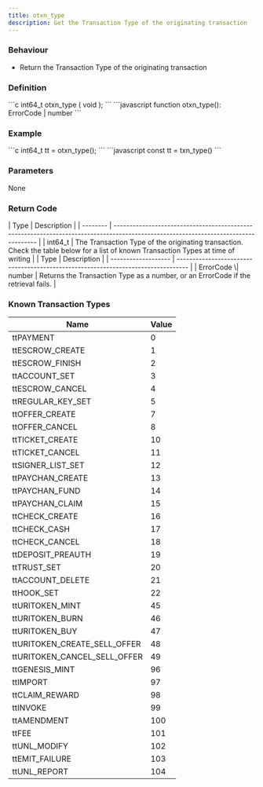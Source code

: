 ```yaml
---
title: otxn_type
description: Get the Transaction Type of the originating transaction
---
```


### Behaviour

* Return the Transaction Type of the originating transaction

### Definition

<Tabs>
<TabItem label="C">
```c
int64_t otxn_type (
    void
);
```


</TabItem>

<TabItem label="JavaScript">
```javascript
function otxn_type(): ErrorCode | number
```
</TabItem>
</Tabs>



### Example

<Tabs>
<TabItem label="C">
```c
int64_t tt = 
  otxn_type();
```
</TabItem>

<TabItem label="JavaScript">
```javascript
const tt = txn_type()
```
</TabItem>
</Tabs>

### Parameters

None

### Return Code

<Tabs>
<TabItem label="C">
| Type     | Description                                                                                                                         |
| -------- | ----------------------------------------------------------------------------------------------------------------------------------- |
| int64_t | The Transaction Type of the originating transaction. Check the table below for a list of known Transaction Types at time of writing |
</TabItem>

<TabItem label="JavaScript">
| Type                | Description                                                                       |
| ------------------- | --------------------------------------------------------------------------------- |
| ErrorCode \| number | Returns the Transaction Type as a number, or an ErrorCode if the retrieval fails. |
</TabItem>
</Tabs>



### Known Transaction Types

| Name                            | Value |
| ------------------------------- | ----- |
| ttPAYMENT                       | 0     |
| ttESCROW_CREATE                | 1     |
| ttESCROW_FINISH                | 2     |
| ttACCOUNT_SET                  | 3     |
| ttESCROW_CANCEL                | 4     |
| ttREGULAR_KEY_SET             | 5     |
| ttOFFER_CREATE                 | 7     |
| ttOFFER_CANCEL                 | 8     |
| ttTICKET_CREATE                | 10    |
| ttTICKET_CANCEL                | 11    |
| ttSIGNER_LIST_SET             | 12    |
| ttPAYCHAN_CREATE               | 13    |
| ttPAYCHAN_FUND                 | 14    |
| ttPAYCHAN_CLAIM                | 15    |
| ttCHECK_CREATE                 | 16    |
| ttCHECK_CASH                   | 17    |
| ttCHECK_CANCEL                 | 18    |
| ttDEPOSIT_PREAUTH              | 19    |
| ttTRUST_SET                    | 20    |
| ttACCOUNT_DELETE               | 21    |
| ttHOOK_SET                     | 22    |
| ttURITOKEN_MINT                | 45    |
| ttURITOKEN_BURN                | 46    |
| ttURITOKEN_BUY                 | 47    |
| ttURITOKEN_CREATE_SELL_OFFER | 48    |
| ttURITOKEN_CANCEL_SELL_OFFER | 49    |
| ttGENESIS_MINT                 | 96    |
| ttIMPORT                        | 97    |
| ttCLAIM_REWARD                 | 98    |
| ttINVOKE                        | 99    |
| ttAMENDMENT                     | 100   |
| ttFEE                           | 101   |
| ttUNL_MODIFY                   | 102   |
| ttEMIT_FAILURE                 | 103   |
| ttUNL_REPORT                   | 104   |
